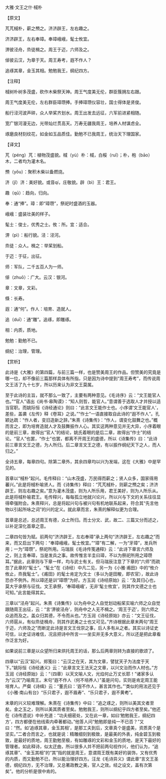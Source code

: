 

大雅·文王之什·棫朴

【原文】

芃芃棫朴，薪之槱之。济济辟王，左右趣之。

济济辟王，左右奉璋。奉璋峨峨，髦士攸宜。

淠彼泾舟，烝徒楫之。周王于迈，六师及之。

倬彼云汉，为章于天。周王寿考，遐不作人？

追琢其章，金玉其相。勉勉我王，纲纪四方。

【注释】

棫树朴树多茂盛，砍作木柴祭天神。周王气度美无伦，群臣簇拥左右跟。

周王气度美无伦，左右群臣璋瓒捧。手捧璋瓒仪容壮，国士得体是贤俊。

船行泾河波声碎，众人举桨齐划水。周王出发去远征，六军前进紧相随。

宽广银河漫无边，光带灿烂贯高天。万寿无疆我周王，培养人材谋虑全。

琢磨良材刻纹花，如金如玉品质佳。勤勉不已我周王，统治天下理国家。

【译文】

芃（péng）芃：植物茂盛貌。棫（yù）朴：棫，白桵（ruǐ）；朴，枹（bāo）木，二者均为灌木名。

槱（yǒu）：聚积木柴以备燃烧。

济（jǐ）济：美好貌。或音qí，庄敬貌。辟（bì）王：君王。

趣（qū）：趋向，归向。

奉：通“捧”。璋：即“璋瓒”，祭祀时盛酒的玉器。

峨峨：盛装壮美的样子。

髦士：俊士，优秀之士。攸：所。宜：适合。

淠（pì）：船行貌。泾：泾河。

烝徒：众人。楫之：举桨划船。

于迈：于征，出征。

师：军队，二千五百人为一师。

倬（zhuō）：广大。云汉：银河。

章：文章，文彩。

倏：长寿。

遐：通“何”。作人：培育、造就人。

追（duī）：通“雕”。追琢，即雕琢。

相：内质，质地。

勉勉：勤勉不已。

纲纪：治理，管理。

【赏析】

此诗是《大雅》的第四篇，与前三篇一样，也是赞美周王的作品。但赞美的究竟是哪一位，却不像前三篇那样具体有所指，只是因为诗中提到“周王寿考”，而传说周文王活了九十七岁，所以历来认为非文王莫属。

至于此诗的主旨，就不那么一致了，主要有两种意见。《毛诗序》云：“文王能官人也。”“官人”语出《尚书·皋陶谟》：“知人则哲，能官人。”意谓善于选取人才并授以适当官职。而姚际恒《诗经通论》则曰：“此言文王能作士也。小序谓‘文王能官人’，差些，盖袭《左传》释《卷耳》之说。”“作士”一语直接取自此诗的“遐不作人”。孔颖达疏：“作人者，变旧造新之辞。”朱熹《诗集传》：“作人，谓变化鼓舞之也。”概而言之，即为培育造就人才及鼓舞振作人心。其实这两种意见并无大异，小序着眼的是前三章，故得出“官人”的结论，姚氏着眼的是后二章，故得出“作士”的结论。“官人”也罢，“作士”也罢，都离不开周王的盛德，所以《诗集传》曰：“此诗前三章言文王之德，为人所归。后二章言文王之德，有以振作纲纪天下之人，而人归之。”

全诗五章，每章四句。除第二章外，其余四章均以兴为发端，这在《大雅》中是罕见的。

首章以“棫朴”起兴。毛传释曰：“山木茂盛，万民得而薪之；贤人众多，国家得用蕃兴。”此是将棫朴喻贤人。而《诗集传》释曰：“芃芃棫朴，则薪之槱之矣；济济辟王，则左右趣之矣。”意为灌木茂盛，则为人所乐用，君王美好，则为人所乐从。此是将棫朴喻君王。毛传释兴，每每孤立地就兴论兴，所以兴与下文的关系往往显得牵强附会。朱熹释兴，总是将起兴句与被兴句有机地联系起来，符合其“先言他物以引起所咏之词”的兴的定义。就此章而言，朱熹的解释似更为合理。

首章是总述，总述周王有德，众士所归。而士分文、武，故二、三篇又分而述之，以补足深化首章之意。

二章四句皆为赋。前两句“济济辟王，左右奉璋”承上两句“济济辟王，左右趣之”而来，而又启出下两句：“奉璋峨峨，髦士攸宜。”“璋”有二解，一为“牙璋”，发兵所用；一为“璋瓒”，祭祀所用。马瑞辰《毛诗传笺通释》云：“此诗下章言六师及之，则上言奉璋，当是发兵之事。故传惟言半圭曰璋，不以为祭祀所用之璋瓒耳。”据此，此章则与下章一样，均与武士有关。但马瑞辰注意了下章的“六师”而疏忽了此章的“髦士”。“髦士”在《诗经）中凡二见，另一为《小雅·甫田》中的“攸介攸止，烝我髦士”。《甫田》的髦士肯定为文士（多以为是田畯，即农官），故此诗恐亦不例外。所以璋还是训“璋瓒”为好。方玉润《诗经原始》云：“及其归心也，莫大乎承祭与征伐。文王承祭，‘奉璋峨峨’，无非‘髦士攸宜’，则其作文德之士也可知。”此言能得其实。

三章以“泾舟”起兴。朱熹《诗集传》以为舟中之人自觉划动船桨实喻六师之众自觉跟随周王出征，云：“言‘淠彼泾舟’，则舟中之人无不楫之。‘周王于迈’，则六师之众追而及之。盖众归其德，不令而从也。”方玉润《诗经原始》亦云：“文王征伐，六师扈从，有似烝徒楫舟，则其作武勇之士也又可见。”齐诗根据此章末两句“周王于迈，六师及之”而断定此诗是言文王伐崇之事，后人多有从之者。其实以诗证史可信，以史证诗难信，况且把诗中所言一一坐实并无多大意义，所以还是把此章看作泛言为好。

如果说前三章是以众望所归来烘托周王的话，那么后两章则转为直接的歌颂了。

四章以“云汉”起兴。郑笺曰：“云汉之在天，其为文章，譬犹天子为法度于天下。”姚际恒《诗经通义》云：“此章言文王法天之文章，以兴文治而作人材也。”方玉润《诗经原始》云：“（四章）以天文喻人文，光焰何止万丈长耶！”诸家多认为“云汉”乃喻周王。末句“遐不作人（何不培养人）”虽是问句，实则是肯定周王能培育人。严粲《诗缉》云：“董氏曰：‘遐不作人，甚言其作也。”’类似的用法还见于《小雅·南山有台》“乐只君子，遐不眉寿”、“乐只君子，遐不黄耇”。

末章的兴义较难理解。朱熹在《诗集传》中曰：“追之琢之，则所以美其文者至矣。金之玉之，则所以美其质者至矣。勉勉我王，则所以纲纪乎四方者至矣。”他还在《诗传遗说》中补充道：“功夫细密处，又在此一章，如曰‘勉勉我王，纲纪四方’，四方都便在他线索内牵著都动。”他答人问“勉勉即是纯一不已否？”又曰：“然。如‘追琢其章，金玉其相’，是那工夫到后，文章真个是盛美，资质真个是坚实。”二者合而言之，也就是说：精雕细刻到极致，是最美的外表，纯金碧玉到极致，是最好的质地，周王勤勉至极，有如雕琢的文彩和金玉的质地，是天下最好的管理者。如此释诗，似太迂曲，所以很多人并不把前两句视作兴，他们认为，“追琢其章”、“金玉其相”的“其”指的就是周王，意谓周王既有美好的装饰，又有优秀的内质，而又勤勉不已，所以能治理好四方。汪龙《毛诗异义》谓此章“言文王圣德，纲纪四方，无不治理，又总著政教之美，官人之效。经之设文，盖有次第矣”。他的分析是很中肯的。

